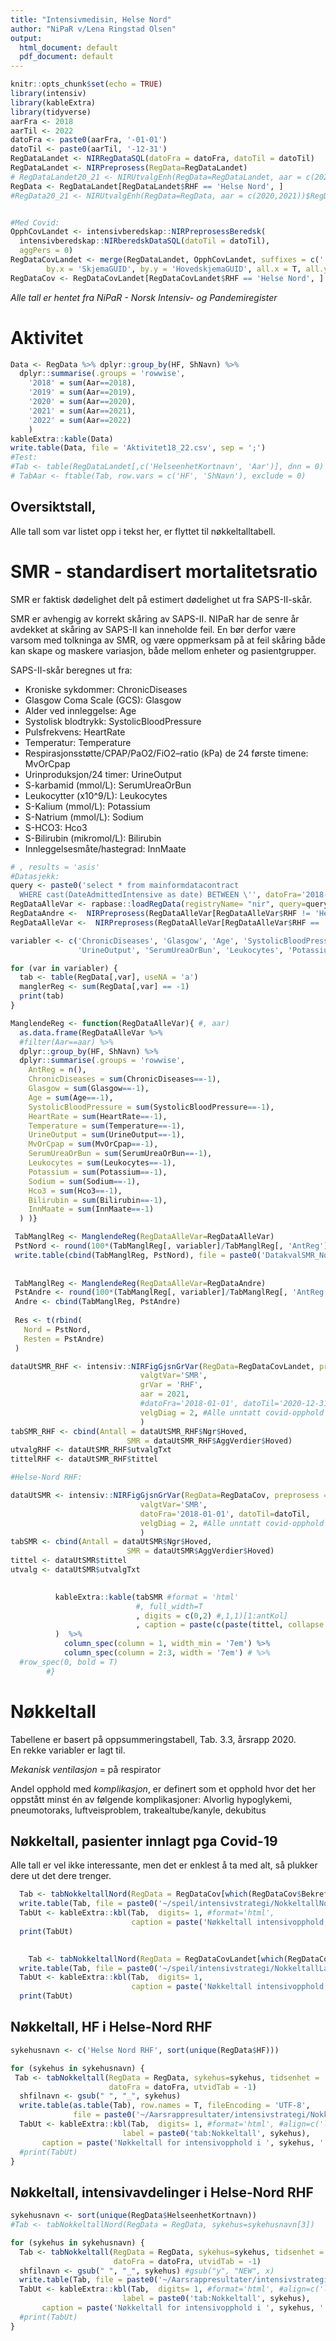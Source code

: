 ```yaml
---
title: "Intensivmedisin, Helse Nord"
author: "NiPaR v/Lena Ringstad Olsen"
output:
  html_document: default
  pdf_document: default
---
```


```r
knitr::opts_chunk$set(echo = TRUE)
library(intensiv)
library(kableExtra)
library(tidyverse)
aarFra <- 2018
aarTil <- 2022
datoFra <- paste0(aarFra, '-01-01')
datoTil <- paste0(aarTil, '-12-31')
RegDataLandet <- NIRRegDataSQL(datoFra = datoFra, datoTil = datoTil)
RegDataLandet <- NIRPreprosess(RegData=RegDataLandet)
# RegDataLandet20_21 <- NIRUtvalgEnh(RegData=RegDataLandet, aar = c(2020,2021))$RegData
RegData <- RegDataLandet[RegDataLandet$RHF == 'Helse Nord', ]
#RegData20_21 <- NIRUtvalgEnh(RegData=RegData, aar = c(2020,2021))$RegData


#Med Covid:
OpphCovLandet <- intensivberedskap::NIRPreprosessBeredsk(
  intensivberedskap::NIRberedskDataSQL(datoTil = datoTil), 
  aggPers = 0)
RegDataCovLandet <- merge(RegDataLandet, OpphCovLandet, suffixes = c('','Cov'),
        by.x = 'SkjemaGUID', by.y = 'HovedskjemaGUID', all.x = T, all.y=F)
RegDataCov <- RegDataCovLandet[RegDataCovLandet$RHF == 'Helse Nord', ]

```

*Alle tall er hentet fra NiPaR - Norsk Intensiv- og Pandemiregister*\

# Aktivitet

```r
Data <- RegData %>% dplyr::group_by(HF, ShNavn) %>%
  dplyr::summarise(.groups = 'rowwise',
    '2018' = sum(Aar==2018),
    '2019' = sum(Aar==2019),
    '2020' = sum(Aar==2020),
    '2021' = sum(Aar==2021),
    '2022' = sum(Aar==2022)
    )
kableExtra::kable(Data)
write.table(Data, file = 'Aktivitet18_22.csv', sep = ';')
#Test: 
#Tab <- table(RegDataLandet[,c('HelseenhetKortnavn', 'Aar')], dnn = 0)
# TabAar <- ftable(Tab, row.vars = c('HF', 'ShNavn'), exclude = 0)


```

## Oversiktstall,

Alle tall som var listet opp i tekst her, er flyttet til nøkkeltalltabell.



# SMR - standardisert mortalitetsratio 

SMR er faktisk dødelighet delt på estimert dødelighet ut fra SAPS-II-skår.

SMR er avhengig av korrekt skåring av SAPS-II. NIPaR har de senre år avdekket at skåring av SAPS-II kan inneholde feil. En bør derfor være varsom med tolkninga av SMR, og være oppmerksam på at feil skåring både kan skape og maskere variasjon, både mellom enheter og pasientgrupper.

SAPS-II-skår beregnes ut fra:

-   Kroniske sykdommer: ChronicDiseases
-   Glasgow Coma Scale (GCS): Glasgow
-   Alder ved innleggelse: Age
-   Systolisk blodtrykk: SystolicBloodPressure
-   Pulsfrekvens: HeartRate
-   Temperatur: Temperature
-   Respirasjonsstøtte/CPAP/PaO2/FiO2--ratio (kPa) de 24 første timene: MvOrCpap
-   Urinproduksjon/24 timer: UrineOutput
-   S-karbamid (mmol/L): SerumUreaOrBun
-   Leukocytter (x10\^9/L): Leukocytes
-   S-Kalium (mmol/L): Potassium
-   S-Natrium (mmol/L): Sodium
-   S-HCO3: Hco3
-   S-Bilirubin (mikromol/L): Bilirubin
-   Innleggelsesmåte/hastegrad: InnMaate


```r
# , results = 'asis'
#Datasjekk:
query <- paste0('select * from mainformdatacontract
  WHERE cast(DateAdmittedIntensive as date) BETWEEN \'', datoFra='2018-01-01', '\' AND \'', datoTil=datoTil, '\'')
RegDataAlleVar <- rapbase::loadRegData(registryName= "nir", query=query, dbType="mysql")
RegDataAndre <-  NIRPreprosess(RegDataAlleVar[RegDataAlleVar$RHF != 'Helse Nord', ])
RegDataAlleVar <-  NIRPreprosess(RegDataAlleVar[RegDataAlleVar$RHF == 'Helse Nord', ])

variabler <- c('ChronicDiseases', 'Glasgow', 'Age', 'SystolicBloodPressure', 'HeartRate', 'Temperature', 'MvOrCpap', 
               'UrineOutput', 'SerumUreaOrBun', 'Leukocytes', 'Potassium', 'Sodium', 'Hco3', 'Bilirubin', 'InnMaate')

for (var in variabler) {
  tab <- table(RegData[,var], useNA = 'a')
  manglerReg <- sum(RegData[,var] == -1)
  print(tab)
}

ManglendeReg <- function(RegDataAlleVar){ #, aar)
  as.data.frame(RegDataAlleVar %>% 
  #filter(Aar==aar) %>% 
  dplyr::group_by(HF, ShNavn) %>%
  dplyr::summarise(.groups = 'rowwise',
    AntReg = n(),
    ChronicDiseases = sum(ChronicDiseases==-1),
    Glasgow = sum(Glasgow==-1),
    Age = sum(Age==-1),
    SystolicBloodPressure = sum(SystolicBloodPressure==-1),
    HeartRate = sum(HeartRate==-1),
    Temperature = sum(Temperature==-1),
    UrineOutput = sum(UrineOutput==-1),
    MvOrCpap = sum(MvOrCpap==-1),
    SerumUreaOrBun = sum(SerumUreaOrBun==-1),
    Leukocytes = sum(Leukocytes==-1),
    Potassium = sum(Potassium==-1),
    Sodium = sum(Sodium==-1),
    Hco3 = sum(Hco3==-1),
    Bilirubin = sum(Bilirubin==-1),
    InnMaate = sum(InnMaate==-1)
  ) )}

 TabManglReg <- ManglendeReg(RegDataAlleVar=RegDataAlleVar)
 PstNord <- round(100*(TabManglReg[, variabler]/TabManglReg[, 'AntReg']), 1)
 write.table(cbind(TabManglReg, PstNord), file = paste0('DatakvalSMR_Nord.csv'), sep = ';')
 
 
 TabManglReg <- ManglendeReg(RegDataAlleVar=RegDataAndre)
 PstAndre <- round(100*(TabManglReg[, variabler]/TabManglReg[, 'AntReg']), 1)
 Andre <- cbind(TabManglReg, PstAndre)
 
 Res <- t(rbind(
   Nord = PstNord,
   Resten = PstAndre)
 )
```


```r

dataUtSMR_RHF <- intensiv::NIRFigGjsnGrVar(RegData=RegDataCovLandet, preprosess = 0,
                             valgtVar='SMR',
                             grVar = 'RHF',
                             aar = 2021,
                             #datoFra='2018-01-01', datoTil='2020-12-31',
                             velgDiag = 2, #Alle unntatt covid-opphold
                             )
tabSMR_RHF <- cbind(Antall = dataUtSMR_RHF$Ngr$Hoved,
                          SMR = dataUtSMR_RHF$AggVerdier$Hoved)
utvalgRHF <- dataUtSMR_RHF$utvalgTxt
tittelRHF <- dataUtSMR_RHF$tittel

#Helse-Nord RHF:

dataUtSMR <- intensiv::NIRFigGjsnGrVar(RegData=RegDataCov, preprosess = 0,
                             valgtVar='SMR',
                             datoFra='2018-01-01', datoTil=datoTil,
                             velgDiag = 2, #Alle unntatt covid-opphold
                             )
tabSMR <- cbind(Antall = dataUtSMR$Ngr$Hoved,
                          SMR = dataUtSMR$AggVerdier$Hoved)
tittel <- dataUtSMR$tittel
utvalg <- dataUtSMR$utvalgTxt
        
```


```r
         
          kableExtra::kable(tabSMR #format = 'html'
                            #, full_width=T
                            , digits = c(0,2) #,1,1)[1:antKol]
                            , caption = paste(c(paste(tittel, collapse = ' '), utvalg), collapse = ', ')
          )  %>%
            column_spec(column = 1, width_min = '7em') %>%
            column_spec(column = 2:3, width = '7em') # %>%
  #row_spec(0, bold = T)
        #}
```
\clearpage
\newpage



# Nøkkeltall

Tabellene er basert på oppsummeringstabell, Tab. 3.3, årsrapp 2020.\
En rekke variabler er lagt til.

*Mekanisk ventilasjon* = på respirator

Andel opphold med *komplikasjon*, er definert som et opphold hvor det her oppstått minst én av følgende komplikasjoner: Alvorlig hypoglykemi, pneumotoraks, luftveisproblem, trakealtube/kanyle, dekubitus








## Nøkkeltall, pasienter innlagt pga Covid-19

Alle tall er vel ikke interessante, men det er enklest å ta med alt, så plukker dere ut det dere trenger.



```r

  Tab <- tabNokkeltallNord(RegData = RegDataCov[which(RegDataCov$Bekreftet==1),]) 
  write.table(Tab, file = paste0('~/speil/intensivstrategi/NokkeltallNordCov.csv'), sep = ';')
  TabUt <- kableExtra::kbl(Tab,  digits= 1, #format='html', 
                           caption = paste('Nøkkeltall intensivopphold, Covid-pasienter i Helse Nord'))
  print(TabUt)
  
```



```r
  
    Tab <- tabNokkeltallNord(RegData = RegDataCovLandet[which(RegDataCovLandet$Bekreftet==1),])
  write.table(Tab, file = paste0('~/speil/intensivstrategi/NokkeltallLandetCov.csv'), sep = ';')
  TabUt <- kableExtra::kbl(Tab,  digits= 1, 
                           caption = paste('Nøkkeltall intensivopphold, Covid-pasienter hele landet'))
  print(TabUt)

```


\newpage


## Nøkkeltall, HF i Helse-Nord RHF

```r

sykehusnavn <- c('Helse Nord RHF', sort(unique(RegData$HF)))

for (sykehus in sykehusnavn) {
 Tab <- tabNokkeltall(RegData = RegData, sykehus=sykehus, tidsenhet = 'Aar', 
                      datoFra = datoFra, utvidTab = -1)
  shfilnavn <- gsub(" ", "_", sykehus)  
  write.table(as.table(Tab), row.names = T, fileEncoding = 'UTF-8',
              file = paste0('~/Aarsrappresultater/intensivstrategi/Nokkeltall22_', shfilnavn, '.csv'), sep = ';')
  TabUt <- kableExtra::kbl(Tab,  digits= 1, #format='html', #align=c('l', rep('r', ncol(tabNokkeltall))), #row.names=F,
                         label = paste0('tab:Nokkeltall', sykehus),
       caption = paste('Nøkkeltall for intensivopphold i ', sykehus, ':'))
  #print(TabUt)
}

```

\newpage

## Nøkkeltall, intensivavdelinger i Helse-Nord RHF

```r

sykehusnavn <- sort(unique(RegData$HelseenhetKortnavn))
#Tab <- tabNokkeltallNord(RegData = RegData, sykehus=sykehusnavn[3])

for (sykehus in sykehusnavn) {
  Tab <- tabNokkeltall(RegData = RegData, sykehus=sykehus, tidsenhet = 'Aar', 
                       datoFra = datoFra, utvidTab = -1)
  shfilnavn <- gsub(" ", "_", sykehus) #gsub("y", "NEW", x) 
  write.table(Tab, file = paste0('~/Aarsrappresultater/intensivstrategi/Nokkeltall, ', shfilnavn, '.csv'), sep = ';')
  TabUt <- kableExtra::kbl(Tab,  digits= 1, #format='html', #align=c('l', rep('r', ncol(tabNokkeltall))), #row.names=F,
                         label = paste0('tab:Nokkeltall', sykehus),
       caption = paste('Nøkkeltall for intensivopphold i ', sykehus, ':'))
  #print(TabUt)
}

```
